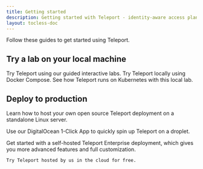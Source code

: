 ```yaml
---
title: Getting started
description: Getting started with Teleport - identity-aware access plane for SSH, HTTPS, Kubernetes, and Databases.
layout: tocless-doc
---
```


Follow these guides to get started using Teleport.

## Try a lab on your local machine

<TileSet>
  <Tile icon="bolt" title="Interactive Lab" href="https://play.instruqt.com/teleport/invite/rgvuva4gzkon">
    Try Teleport using our guided interactive labs.
  </Tile>
  <Tile icon="bolt" title="Docker Compose Lab" href="./getting-started/docker-compose.mdx">
    Try Teleport locally using Docker Compose.
  </Tile>
    <Tile icon="kubernetes" title="Kubernetes Lab" href="./kubernetes-access/getting-started/local.mdx">
    See how Teleport runs on Kubernetes with this local lab.
  </Tile>
</TileSet>

## Deploy to production

<TileSet>
  <Tile 
  icon="stack"
  title="Open Source Teleport"
  href="./getting-started/linux-server/"
  >

  Learn how to host your own open source Teleport deployment on a standalone
  Linux server.

  </Tile>
  <Tile
  icon="stack"
  title="Teleport on DigitalOcean"
  href="./getting-started/digitalocean/"
  >

  Use our DigitalOcean 1-Click App to quickly spin up Teleport on a droplet.
    
  </Tile>
  <Tile
  icon="building"
  title="Teleport Enterprise"
  href="./enterprise/introduction.mdx"
  >

  Get started with a self-hosted Teleport Enterprise deployment, which gives you
  more advanced features and full customization.

  </Tile>

  <Tile icon="cloud" title="Teleport Cloud" href="https://goteleport.com/signup">

    Try Teleport hosted by us in the cloud for free.

  </Tile>
</TileSet>


